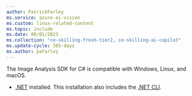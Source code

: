```yaml
---
author: PatrickFarley
ms.service: azure-ai-vision
ms.custom: linux-related-content
ms.topic: include
ms.date: 08/01/2023
ms.collection: "ce-skilling-fresh-tier2, ce-skilling-ai-copilot"
ms.update-cycle: 365-days
ms.author: pafarley
---
```


The Image Analysis SDK for C# is compatible with Windows, Linux, and macOS.
- [.NET](https://dotnet.microsoft.com/download/dotnet) installed. This installation also includes the [.NET CLI](/dotnet/core/tools/).

<!--
# [Windows](#tab/windows)

On Windows, you must use the 64-bit target architecture. Windows 10 or later is required.

You must install the [Microsoft Visual C++ Redistributable for Visual Studio 2015, 2017, 2019, and 2022](/cpp/windows/latest-supported-vc-redist?view=msvc-170&preserve-view=true) for your platform. Installing this package for the first time might require a restart.

# [Linux](#tab/linux)

The Image Analysis SDK for C# only supports **Ubuntu 18.04/20.04/22.04** and **Debian 9/10/11** on the x64 architecture when used with Linux.

[!INCLUDE [Linux distributions](linux-distributions.md)]

---
-->
